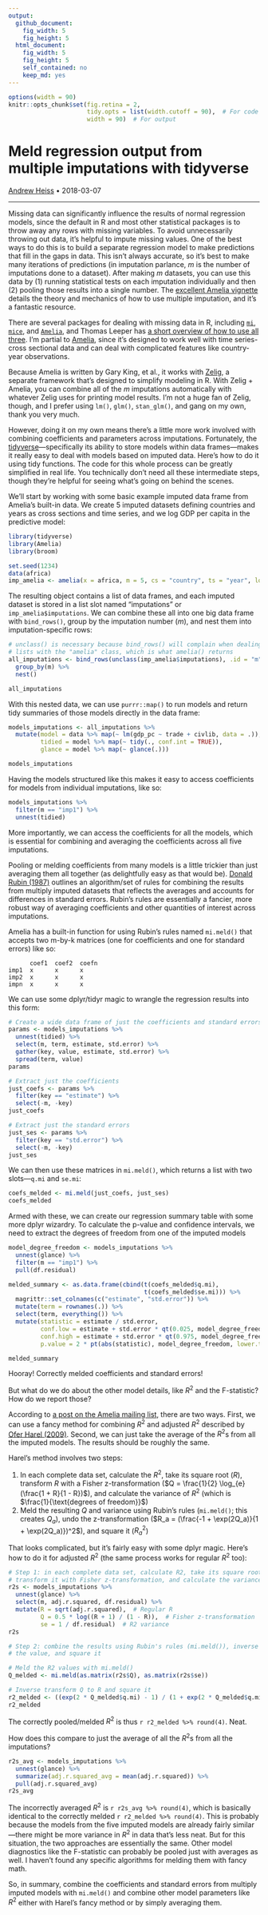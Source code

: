 ```yaml
---
output:
  github_document:
    fig_width: 5
    fig_height: 5
  html_document:
    fig_width: 5
    fig_height: 5
    self_contained: no
    keep_md: yes
---
```


```r
options(width = 90)
knitr::opts_chunk$set(fig.retina = 2,
                      tidy.opts = list(width.cutoff = 90),  # For code
                      width = 90)  # For output
```

# Meld regression output from multiple imputations with tidyverse

[Andrew Heiss](https://www.andrewheiss.com) • 2018-03-07

---

Missing data can significantly influence the results of normal regression models, since the default in R and most other statistical packages is to throw away any rows with missing variables. To avoid unnecessarily throwing out data, it's helpful to impute missing values. One of the best ways to do this is to build a separate regression model to make predictions that fill in the gaps in data. This isn't always accurate, so it's best to make many iterations of predictions (in imputation parlance, $m$ is the number of imputations done to a dataset). After making $m$ datasets, you can use this data by (1) running statistical tests on each imputation individually and then (2) pooling those results into a single number. The [excellent Amelia vignette](https://cran.r-project.org/web/packages/Amelia/vignettes/amelia.pdf) details the theory and mechanics of how to use multiple imputation, and it's a fantastic resource.

There are several packages for dealing with missing data in R, including [`mi`](https://cran.r-project.org/package=mi), [`mice`](https://cran.r-project.org/package=mice), and [`Amelia`](https://cran.r-project.org/package=Amelia), and Thomas Leeper has [a short overview of how to use all three](http://thomasleeper.com/Rcourse/Tutorials/mi.html). I'm partial to [Amelia](https://gking.harvard.edu/amelia), since it's designed to work well with time series-cross sectional data and can deal with complicated features like country-year observations. 

Because Amelia is written by Gary King, et al., it works with [Zelig](https://zeligproject.org/), a separate framework that's designed to simplify modeling in R. With Zelig + Amelia, you can combine all of the $m$ imputations automatically with whatever Zelig uses for printing model results. I'm not a huge fan of Zelig, though, and I prefer using `lm()`, `glm()`, `stan_glm()`, and gang on my own, thank you very much.

However, doing it on my own means there's a little more work involved with combining coefficients and parameters across imputations. Fortunately, the [tidyverse](https://www.tidyverse.org/)—specifically its ability to store models within data frames—makes it really easy to deal with models based on imputed data. Here's how to do it using tidy functions. The code for this whole process can be greatly simplified in real life. You technically don't need all these intermediate steps, though they're helpful for seeing what's going on behind the scenes. 

We'll start by working with some basic example imputed data frame from Amelia's built-in data. We create 5 imputed datasets defining countries and years as cross sections and time series, and we log GDP per capita in the predictive model:

```r
library(tidyverse)
library(Amelia)
library(broom)

set.seed(1234)
data(africa)
imp_amelia <- amelia(x = africa, m = 5, cs = "country", ts = "year", logs = "gdp_pc", p2s = 0)
```

The resulting object contains a list of data frames, and each imputed dataset is stored in a list slot named "imputations" or `imp_amelia$imputations`. We can combine these all into one big data frame with `bind_rows()`, group by the imputation number ($m$), and nest them into imputation-specific rows:

```r
# unclass() is necessary because bind_rows() will complain when dealing with
# lists with the "amelia" class, which is what amelia() returns
all_imputations <- bind_rows(unclass(imp_amelia$imputations), .id = "m") %>%
  group_by(m) %>%
  nest()

all_imputations
```

With this nested data, we can use `purrr::map()` to run models and return tidy summaries of those models directly in the data frame:

```r
models_imputations <- all_imputations %>%
  mutate(model = data %>% map(~ lm(gdp_pc ~ trade + civlib, data = .)),
         tidied = model %>% map(~ tidy(., conf.int = TRUE)),
         glance = model %>% map(~ glance(.)))

models_imputations
```

Having the models structured like this makes it easy to access coefficients for models from individual imputations, like so:

```r
models_imputations %>%
  filter(m == "imp1") %>%
  unnest(tidied)
```

More importantly, we can access the coefficients for all the models, which is essential for combining and averaging the coefficients across all five imputations.

Pooling or melding coefficients from many models is a little trickier than just averaging them all together (as delightfully easy as that would be). [Donald Rubin (1987)](https://doi.org/10.1002/9780470316696) outlines an algorithm/set of rules for combining the results from multiply imputed datasets that reflects the averages and accounts for differences in standard errors. Rubin's rules are essentially a fancier, more robust way of averaging coefficients and other quantities of interest across imputations.

Amelia has a built-in function for using Rubin's rules named `mi.meld()` that accepts two m-by-k matrices (one for coefficients and one for standard errors) like so:

          coef1  coef2  coefn
    imp1  x      x      x
    imp2  x      x      x
    impn  x      x      x

We can use some dplyr/tidyr magic to wrangle the regression results into this form:

```r
# Create a wide data frame of just the coefficients and standard errors
params <- models_imputations %>%
  unnest(tidied) %>%
  select(m, term, estimate, std.error) %>%
  gather(key, value, estimate, std.error) %>%
  spread(term, value)
params
```

```r
# Extract just the coefficients
just_coefs <- params %>%
  filter(key == "estimate") %>%
  select(-m, -key)
just_coefs
```

```r
# Extract just the standard errors
just_ses <- params %>%
  filter(key == "std.error") %>%
  select(-m, -key)
just_ses
```

We can then use these matrices in `mi.meld()`, which returns a list with two slots—`q.mi` and `se.mi`:

```r
coefs_melded <- mi.meld(just_coefs, just_ses)
coefs_melded
```

Armed with these, we can create our regression summary table with some more dplyr wizardry. To calculate the p-value and confidence intervals, we need to extract the degrees of freedom from one of the imputed models

```r
model_degree_freedom <- models_imputations %>%
  unnest(glance) %>%
  filter(m == "imp1") %>%
  pull(df.residual)

melded_summary <- as.data.frame(cbind(t(coefs_melded$q.mi),
                                      t(coefs_melded$se.mi))) %>%
  magrittr::set_colnames(c("estimate", "std.error")) %>%
  mutate(term = rownames(.)) %>%
  select(term, everything()) %>%
  mutate(statistic = estimate / std.error,
         conf.low = estimate + std.error * qt(0.025, model_degree_freedom),
         conf.high = estimate + std.error * qt(0.975, model_degree_freedom),
         p.value = 2 * pt(abs(statistic), model_degree_freedom, lower.tail = FALSE))

melded_summary
```

Hooray! Correctly melded coefficients and standard errors!

But what do we do about the other model details, like $R^2$ and the F-statistic? How do we report those?

According to [a post on the Amelia mailing list](https://lists.gking.harvard.edu/pipermail/amelia/2016-July/001249.html), there are two ways. First, we can use a fancy method for combining $R^2$ and adjusted $R^2$ described by [Ofer Harel (2009)](https://dx.doi.org/10.1080/02664760802553000). Second, we can just take the average of the $R^2$s from all the imputed models. The results should be roughly the same.

Harel's method involves two steps:

1. In each complete data set, calculate the $R^2$, take its square root ($R$), transform $R$ with a Fisher z-transformation ($Q = \frac{1}{2} \log_{e}(\frac{1 + R}{1 - R})$), and calculate the variance of $R^2$ (which is $\frac{1}{\text{degrees of freedom}}$)
2. Meld the resulting $Q$ and variance using Rubin's rules (`mi.meld()`; this creates $Q_a$), undo the z-transformation ($R_a = (\frac{-1 + \exp(2Q_a)}{1 + \exp(2Q_a)})^2$), and square it ($R_a^2$)

That looks complicated, but it's fairly easy with some dplyr magic. Here's how to do it for adjusted $R^2$ (the same process works for regular $R^2$ too):

```r
# Step 1: in each complete data set, calculate R2, take its square root,
# transform it with Fisher z-transformation, and calculate the variance of R2\
r2s <- models_imputations %>%
  unnest(glance) %>%
  select(m, adj.r.squared, df.residual) %>%
  mutate(R = sqrt(adj.r.squared),  # Regular R
         Q = 0.5 * log((R + 1) / (1 - R)),  # Fisher z-transformation
         se = 1 / df.residual)  # R2 variance
r2s
```

```r
# Step 2: combine the results using Rubin's rules (mi.meld()), inverse transform
# the value, and square it

# Meld the R2 values with mi.meld()
Q_melded <- mi.meld(as.matrix(r2s$Q), as.matrix(r2s$se))

# Inverse transform Q to R and square it
r2_melded <- ((exp(2 * Q_melded$q.mi) - 1) / (1 + exp(2 * Q_melded$q.mi)))^2
r2_melded
```

The correctly pooled/melded $R^2$ is thus `r r2_melded %>% round(4)`. Neat.

How does this compare to just the average of all the $R^2$s from all the imputations?

```r
r2s_avg <- models_imputations %>%
  unnest(glance) %>%
  summarize(adj.r.squared_avg = mean(adj.r.squared)) %>%
  pull(adj.r.squared_avg)
r2s_avg
```

The incorrectly averaged $R^2$ is `r r2s_avg %>% round(4)`, which is basically identical to the correctly melded `r r2_melded %>% round(4)`. This is probably because the models from the five imputed models are already fairly similar—there might be more variance in $R^2$ in data that's less neat. But for this situation, the two approaches are essentially the same. Other model diagnostics like the F-statistic can probably be pooled just with averages as well. I haven't found any specific algorithms for melding them with fancy math. 

So, in summary, combine the coefficients and standard errors from multiply imputed models with `mi.meld()` and combine other model parameters like $R^2$ either with Harel's fancy method or by simply averaging them.
